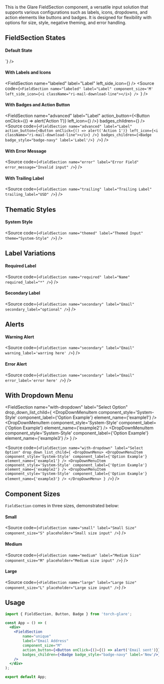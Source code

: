 
<Title>FieldSection Component</Title>
<Meta of={FieldSectionStories} />

This is the Glare FieldSection component, a versatile input solution that supports various configurations such as labels, icons, dropdowns, and action elements like buttons and badges. It is designed for flexibility with options for size, style, negative theming, and error handling.



## FieldSection States

#### Default State
<FieldSection label="Label" name="default"/>
<Source code={`<FieldSection label="Label"  name="default"/>`} />

#### With Labels and Icons
<FieldSection
    name="labeled"
    label="Label"
    left_side_icon={<i className="ri-mail-download-line"></i>}
/>
<Source code={`<FieldSection
    name="labeled"
    label="Label"
    component_size='M'
    left_side_icon={<i className="ri-mail-download-line"></i>}
/>
`} />

#### With Badges and Action Button
<FieldSection
    name="advanced"
    label="Label"
    action_button={<Button onClick={() => alert('Action 1')} left_icon={<i className="ri-mail-download-line"></i>} />}
    badges_children={<Badge badge_style="badge-navy" label='Label' />}
/>
<Source code={`<FieldSection
    name="advanced"
    label="Label" 
    action_button={<Button onClick={() => alert('Action 1')} left_icon={<i className="ri-mail-download-line"></i>} />}
    badges_children={<Badge badge_style="badge-navy" label='Label'/>}
/>`} />

#### With Error Message
<FieldSection
    name="error"
    label="Error Field"
    error_message="Invalid input"
/>
<Source code={`<FieldSection
    name="error"
    label="Error Field"
    error_message="Invalid input"
/>`} />

#### With Trailing Label
<FieldSection
    name="trailing"
    label="Trailing Label"
    trailing_label="USD"
/>
<Source code={`<FieldSection
    name="trailing"
    label="Trailing Label"
    trailing_label="USD"
/>`} />


## Thematic Styles

#### System Style
<FieldSection
    name="themed"
    label="Themed Input"
    theme="System-Style"
/>
<Source code={`<FieldSection
    name="themed"
    label="Themed Input"
    theme="System-Style"
/>`} />

## Label Variations

#### Required Label
<FieldSection
    name="required"
    label="Name"
    required_label="Required"
/>
<Source code={`<FieldSection
    name="required"
    label="Name"
    required_label="*"
/>`} />

#### Secondary Label
<FieldSection
    name="secondary"
    label="Email"
    secondary_label="optional"
/>
<Source code={`<FieldSection
    name="secondary"
    label="Email"
    secondary_label="optional"
/>`} />


## Alerts 


#### Warning Alert

<FieldSection
    name="secondary"
    label="Email"
    warning_label='warring here'
/>
<Source code={`<FieldSection
    name="secondary"
    label="Email"
    warning_label='warring here'
/>`} />

#### Error Alert

<FieldSection
    name="secondary"
    label="Email"
    error_label='error here'
/>
<Source code={`<FieldSection
    name="secondary"
    label="Email"
    error_label='error here'
/>`} />

## With Dropdown Menu
<FieldSection
    name="with-dropdown"
    label="Select Option"
    drop_down_list_child={
     <DropDownMenu>
         <DropDownMenuItem component_style='System-Style' component_label={'Option Example'} element_name={'example1'} />
         <DropDownMenuItem component_style='System-Style' component_label={'Option Example'} element_name={'example2'} />
         <DropDownMenuItem component_style='System-Style' component_label={'Option Example'} element_name={'example3'} />
     </DropDownMenu>
    }
/>

<Source code={`<FieldSection
    name="with-dropdown"
    label="Select Option"
    drop_down_list_child={
     <DropDownMenu>
         <DropDownMenuItem component_style='System-Style' component_label={'Option Example'} element_name={'example1'} />
         <DropDownMenuItem component_style='System-Style' component_label={'Option Example'} element_name={'example2'} />
         <DropDownMenuItem component_style='System-Style' component_label={'Option Example'} element_name={'example3'} />
     </DropDownMenu>
    }
/>`} />

## Component Sizes

`FieldSection` comes in three sizes, demonstrated below:

#### Small 
<FieldSection
    name="small"
    label="Small Size"
    component_size="S"
    placeholder="Small size input"
/>
<Source code={`<FieldSection
    name="small"
    label="Small Size"
    component_size="S"
    placeholder="Small size input"
/>`} />

#### Medium 
<FieldSection
    name="medium"
    label="Medium Size"
    component_size="M"
    placeholder="Medium size input"
/>
<Source code={`<FieldSection
    name="medium"
    label="Medium Size"
    component_size="M"
    placeholder="Medium size input"
/>`} />

#### Large 
<FieldSection
    name="large"
    label="Large Size"
    component_size="L"
    placeholder="Large size input"
/>
<Source code={`<FieldSection
    name="large"
    label="Large Size"
    component_size="L"
    placeholder="Large size input"
/>`} />

## Usage

```jsx
import { FieldSection, Button, Badge } from 'torch-glare';

const App = () => (
  <div>
    <FieldSection
        name="unique"
        label="Email Address"
        component_size="M"
        action_button={<Button onClick={()={() => alert('Email sent')}} left_icon={<i className="ri-mail-download-line"></i>} />}
        badges_children={<Badge badge_style="badge-navy" label='New'/>}
    />
  </div>
);

export default App;
```